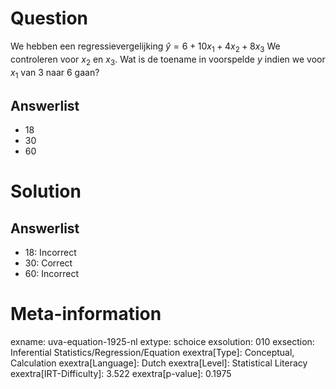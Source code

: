 Question
========

We hebben een regressievergelijking $\hat{y} = 6 + 10x_{1} +
4x_{2} + 8x_{3}$ We controleren voor *x*~2~ en *x*~3~. Wat is de
toename in voorspelde *y* indien we voor *x*~1~ van 3 naar 6 gaan?

Answerlist
----------

* 18
* 30
* 60

Solution
========

Answerlist
----------

* 18: Incorrect
* 30: Correct
* 60: Incorrect

Meta-information
================
exname: uva-equation-1925-nl
extype: schoice
exsolution: 010
exsection: Inferential Statistics/Regression/Equation
exextra[Type]: Conceptual, Calculation
exextra[Language]: Dutch
exextra[Level]: Statistical Literacy
exextra[IRT-Difficulty]: 3.522
exextra[p-value]: 0.1975
